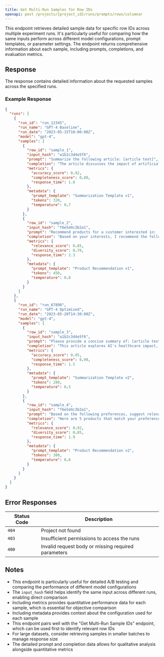 ```yaml
---
title: Get Multi-Run Samples for Row IDs
openapi: post /projects/{project_id}/runs/prompts/rows/columnar
---
```


This endpoint retrieves detailed sample data for specific row IDs across multiple experiment runs. It's particularly useful for comparing how the same inputs perform across different model configurations, prompt templates, or parameter settings. The endpoint returns comprehensive information about each sample, including prompts, completions, and evaluation metrics.

## Response

The response contains detailed information about the requested samples across the specified runs.

### Example Response

```json
{
  "runs": [
    {
      "run_id": "run_12345",
      "run_name": "GPT-4 Baseline",
      "run_date": "2023-05-15T10:00:00Z",
      "model": "gpt-4",
      "samples": [
        {
          "row_id": "sample_1",
          "input_hash": "a1b2c3d4e5f6",
          "prompt": "Summarize the following article: [article text]",
          "completion": "The article discusses the impact of artificial intelligence on healthcare, highlighting three main areas: diagnosis, treatment planning, and administrative efficiency...",
          "metrics": {
            "accuracy_score": 0.92,
            "completeness_score": 0.88,
            "response_time": 1.8
          },
          "metadata": {
            "prompt_template": "Summarization Template v1",
            "tokens": 320,
            "temperature": 0.7
          }
        },
        {
          "row_id": "sample_2",
          "input_hash": "f6e5d4c3b2a1",
          "prompt": "Recommend products for a customer interested in: [customer preferences]",
          "completion": "Based on your interests, I recommend the following products: 1. Premium Wireless Headphones...",
          "metrics": {
            "relevance_score": 0.85,
            "diversity_score": 0.78,
            "response_time": 2.3
          },
          "metadata": {
            "prompt_template": "Product Recommendation v1",
            "tokens": 450,
            "temperature": 0.8
          }
        }
      ]
    },
    {
      "run_id": "run_67890",
      "run_name": "GPT-4 Optimized",
      "run_date": "2023-05-20T14:30:00Z",
      "model": "gpt-4",
      "samples": [
        {
          "row_id": "sample_3",
          "input_hash": "a1b2c3d4e5f6",
          "prompt": "Please provide a concise summary of: [article text]",
          "completion": "This article explores AI's healthcare impact, focusing on improved diagnostic accuracy (30% improvement in early detection), personalized treatment planning, and 40% reduction in administrative tasks...",
          "metrics": {
            "accuracy_score": 0.95,
            "completeness_score": 0.90,
            "response_time": 1.5
          },
          "metadata": {
            "prompt_template": "Summarization Template v2",
            "tokens": 280,
            "temperature": 0.5
          }
        },
        {
          "row_id": "sample_4",
          "input_hash": "f6e5d4c3b2a1",
          "prompt": "Based on the following preferences, suggest relevant products: [customer preferences]",
          "completion": "Here are 5 products that match your preferences: 1. Ultra Comfort Wireless Headphones...",
          "metrics": {
            "relevance_score": 0.92,
            "diversity_score": 0.85,
            "response_time": 1.9
          },
          "metadata": {
            "prompt_template": "Product Recommendation v2",
            "tokens": 380,
            "temperature": 0.6
          }
        }
      ]
    }
  ]
}
```

## Error Responses

| Status Code | Description |
| ----------- | ----------- |
| `404` | Project not found |
| `403` | Insufficient permissions to access the runs |
| `400` | Invalid request body or missing required parameters |

## Notes

- This endpoint is particularly useful for detailed A/B testing and comparing the performance of different model configurations
- The `input_hash` field helps identify the same input across different runs, enabling direct comparison
- Including metrics provides quantitative performance data for each sample, which is essential for objective comparison
- Including metadata provides context about the configuration used for each sample
- This endpoint pairs well with the "Get Multi-Run Sample IDs" endpoint, which can be used first to identify relevant row IDs
- For large datasets, consider retrieving samples in smaller batches to manage response size
- The detailed prompt and completion data allows for qualitative analysis alongside quantitative metrics